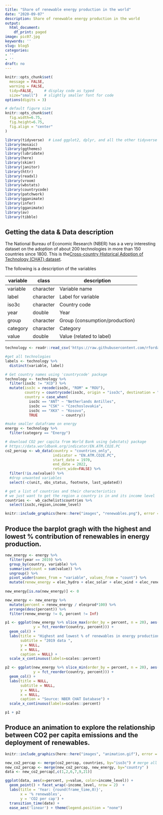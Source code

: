 ```yaml
---
title: "Share of renewable energy production in the world"
date: "2020-09-07"
description: Share of renewable energy production in the world
output:
  html_document:
    df_print: paged
image: pic07.jpg
keywords: ''
slug: blog5
categories:
- ''
- ''
draft: no
---
```



```r
knitr::opts_chunk$set(
  message = FALSE, 
  warning = FALSE, 
  tidy=FALSE,     # display code as typed
  size="small")   # slightly smaller font for code
options(digits = 3)

# default figure size
knitr::opts_chunk$set(
  fig.width=6.75, 
  fig.height=6.75,
  fig.align = "center"
)
```


```r
library(tidyverse)  # Load ggplot2, dplyr, and all the other tidyverse packages
library(mosaic)
library(ggthemes)
library(lubridate)
library(here)
library(skimr)
library(janitor)
library(httr)
library(readxl)
library(vroom)
library(wbstats)
library(countrycode)
library(patchwork)
library(gganimate)
library(infer)
library(gganimate)
library(av)
library(tibble)
```


## Getting the data & Data description

The National Bureau of Economic Research (NBER) has a a very interesting
dataset on the adoption of about 200 technologies in more than 150
countries since 1800. This is the[Cross-country Historical Adoption of
Technology (CHAT) dataset](https://www.nber.org/research/data/cross-country-historical-adoption-technology).

The following is a description of the variables

| **variable** | **class** | **description**                |
|--------------|-----------|--------------------------------|
| variable     | character | Variable name                  |
| label        | character | Label for variable             |
| iso3c        | character | Country code                   |
| year         | double    | Year                           |
| group        | character | Group (consumption/production) |
| category     | character | Category                       |
| value        | double    | Value (related to label)       |

```r
technology <- readr::read_csv('https://raw.githubusercontent.com/rfordatascience/tidytuesday/master/data/2022/2022-07-19/technology.csv')

#get all technologies
labels <- technology %>% 
  distinct(variable, label)

# Get country names using 'countrycode' package
technology <- technology %>% 
  filter(iso3c != "XCD") %>% 
  mutate(iso3c = recode(iso3c, "ROM" = "ROU"),
         country = countrycode(iso3c, origin = "iso3c", destination = "country.name"),
         country = case_when(
           iso3c == "ANT" ~ "Netherlands Antilles",
           iso3c == "CSK" ~ "Czechoslovakia",
           iso3c == "XKX" ~ "Kosovo",
           TRUE           ~ country))

#make smaller dataframe on energy
energy <- technology %>% 
  filter(category == "Energy")

# download CO2 per capita from World Bank using {wbstats} package
# https://data.worldbank.org/indicator/EN.ATM.CO2E.PC
co2_percap <- wb_data(country = "countries_only", 
                      indicator = "EN.ATM.CO2E.PC", 
                      start_date = 1970, 
                      end_date = 2022,
                      return_wide=FALSE) %>% 
  filter(!is.na(value)) %>% 
  #drop unwanted variables
  select(-c(unit, obs_status, footnote, last_updated))

# get a list of countries and their characteristics
# we just want to get the region a country is in and its income level
countries <-  wb_cachelist$countries %>% 
  select(iso3c,region,income_level)

```


 
```r
knitr::include_graphics(here::here("images", "renewables.png"), error = FALSE)
```

## Produce the barplot gragh with the highest and lowest % contribution of renewables in energy production.
```r
new_energy <- energy %>%
  filter(year == 2019) %>% 
  group_by(country, variable) %>% 
  summarise(count = sum(value)) %>% 
  ungroup() %>% 
  pivot_wider(names_from = "variable", values_from = "count") %>% 
  mutate(renew_energy = elec_hydro + elec_solar + elec_wind + elec_renew_other)
  
new_energy[is.na(new_energy)] <- 0

new_energy <- new_energy %>% 
  mutate(percent = renew_energy / elecprod*100) %>% 
  arrange(desc(percent)) %>% 
  filter(renew_energy != 0, percent != Inf) 

p1 <- ggplot(new_energy %>% slice_max(order_by = percent, n = 20), aes(x = percent, 
             y = fct_reorder(country, percent))) +
  geom_col() + 
  labs(title = "Highest and lowest % of renewables in energy production",
       subtitle = "2019 data ", 
       y = NULL, 
       x = NULL, 
       caption = NULL) +
  scale_x_continuous(labels=scales::percent)

p2 <- ggplot(new_energy %>% slice_min(order_by = percent, n = 20), aes(x = percent, 
             y = fct_reorder(country, percent))) +   
  geom_col() + 
  labs(title = NULL,
       subtitle = NULL, 
       y = NULL, 
       x = NULL, 
       caption = "Source: NBER CHAT Database") +
  scale_x_continuous(labels=scales::percent)

p1 + p2
```


## Produce an animation to explore the relationship between CO2 per capita emissions and the deployment of renewables. 

 
```r
knitr::include_graphics(here::here("images", "animation.gif"), error = FALSE)
```


```r
new_co2_percap <- merge(co2_percap, countries, by="iso3c") # merge all the data into one dataset
new_co2_percap <- merge(new_co2_percap, new_energy, by="country" )
data <- new_co2_percap[,c(1,2,6,7,9,21)]

ggplot(data, aes(x=percent, y=value, color=income_level)) + 
  geom_point() + facet_wrap(~income_level, nrow = 2)  + 
  labs(title = 'Year: {round(frame_time,0)}', 
       x = '% renewables', 
       y = 'CO2 per cap') +
  transition_time(date) +
  ease_aes('linear') + theme(legend.position = "none")
```